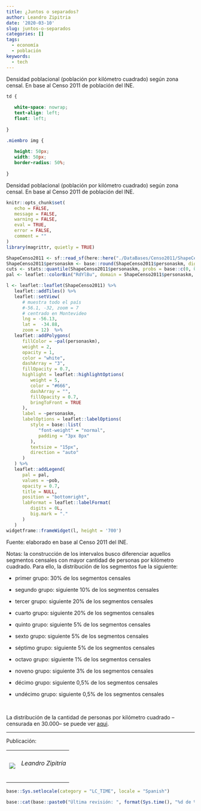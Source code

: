 ```yaml
---
title: ¿Juntos o separados?
author: Leandro Zipitria
date: '2020-03-10'
slug: juntos-o-separados
categories: []
tags:
  - economía
  - población
keywords:
  - tech
---
```


Densidad poblacional (población por kilómetro cuadrado) según zona censal. En base al Censo 2011 de población del INE.

<!--more-->

<link rel="icon" href="http://www.unaimagen.uy/una_imagen.svg"/>

```css
td {
   
   white-space: nowrap;
   text-align: left;
   float: left;
   
}

.miembro img {
   
   height: 50px;
   width: 50px;
   border-radius: 50%;
   
}
```


Densidad poblacional (población por kilómetro cuadrado) según zona censal. En base al Censo 2011 de población del INE.

```r
knitr::opts_chunk$set(
   echo = FALSE,
   message = FALSE,
   warning = FALSE,
   eval = TRUE,
   error = FALSE,
   comment = ""
)
library(magrittr, quietly = TRUE)
```

```r
ShapeCenso2011 <- sf::read_sf(here::here("./DataBases/Censo2011/ShapeCenso2011.shp"))
ShapeCenso2011$personaskm <- base::round(ShapeCenso2011$personaskm, digits = 0)
cuts <- stats::quantile(ShapeCenso2011$personaskm, probs = base::c(0, 0.3, 0.4, 0.6, 0.8, 0.85, 0.9, 0.95, 0.96, 0.99, 0.995, 1))
pal <- leaflet::colorBin("RdYlBu", domain = ShapeCenso2011$personaskm, bins = cuts, reverse = TRUE)
```

```r
l <- leaflet::leaflet(ShapeCenso2011) %>%
   leaflet::addTiles() %>%
   leaflet::setView(      
      # muestra todo el país
      #-56.1, -32, zoom = 7
      # centrado en Montevideo
      lng = -56.13,
      lat =  -34.88,
      zoom = 12)  %>%
   leaflet::addPolygons(
      fillColor = ~pal(personaskm),
      weight = 2,
      opacity = 1,
      color = "white",
      dashArray = "3",
      fillOpacity = 0.7,
      highlight = leaflet::highlightOptions(
         weight = 5,
         color = "#666",
         dashArray = "",
         fillOpacity = 0.7,
         bringToFront = TRUE
      ),
      label = ~personaskm,
      labelOptions = leaflet::labelOptions(
         style = base::list(
            "font-weight" = "normal",
            padding = "3px 8px"
         ),
         textsize = "15px",
         direction = "auto"
      )
   ) %>%
   leaflet::addLegend(
      pal = pal,
      values = ~pob,
      opacity = 0.7,
      title = NULL,
      position = "bottomright",
      labFormat = leaflet::labelFormat(
         digits = 0L,
         big.mark = "."
      )
   )
widgetframe::frameWidget(l, height = '700')
```

Fuente: elaborado en base al Censo 2011 del INE.

Notas: la construcción de los intervalos busco diferenciar aquellos segmentos censales con mayor cantidad de personas por kilómetro cuadrado. Para ello, la distribución de los segmentos fue la siguiente:

- primer grupo: 30% de los segmentos censales

- segundo grupo: siguiente 10% de los segmentos censales

- tercer grupo: siguiente 20% de los segmentos censales

- cuarto grupo: siguiente 20% de los segmentos censales

- quinto grupo: siguiente 5% de los segmentos censales

- sexto grupo: siguiente 5% de los segmentos censales

- séptimo grupo: siguiente 5% de los segmentos censales

- octavo grupo: siguiente 1% de los segmentos censales

- noveno grupo: siguiente 3% de los segmentos censales

- décimo grupo: siguiente 0,5% de los segmentos censales

- undécimo grupo: siguiente 0,5% de los segmentos censales

<br>

La distribución de la cantidad de personas por kilómetro cuadrado --censurada en 30.000-- se puede ver [aqui](https://raw.githubusercontent.com/UnaImagen/UnaImagen/master/DataBases/Censo2011/DistribucionPobKm2.jpeg).

***

Publicación: 

<table>
   <tr>
      <td class="miembro"><img src="/img/LeandroZipitria.jpg"/></td>
      <td class="miembro"><h6>Leandro Zipitría</h6></td>
   </tr>
<table>


```r
base::Sys.setlocale(category = "LC_TIME", locale = "Spanish")
```

```r
base::cat(base::paste0("Última revisión: ", format(Sys.time(), "%d de %B de %Y")))
```

